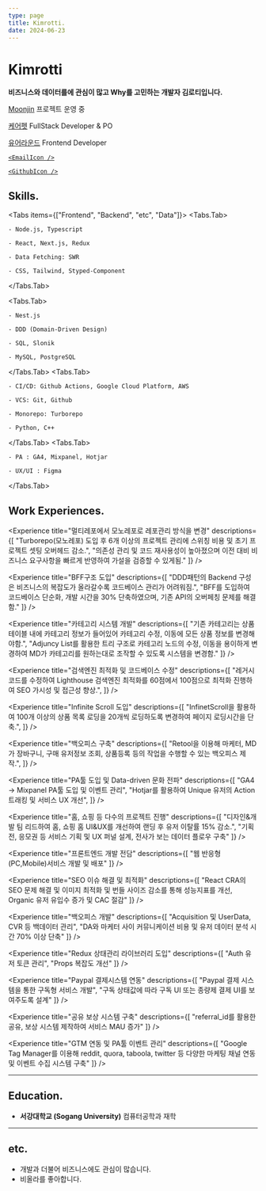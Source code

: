 ```yaml
---
type: page
title: Kimrotti.
date: 2024-06-23
---
```



# Kimrotti

**비즈니스와 데이터를에 관심이 많고 Why를 고민하는 개발자 김로티입니다.**

[Moonjin](https://moonjin-landing.vercel.app/) 프로젝트 운영 중<br/>

[케어펫](https://www.carepet.io) FullStack Developer & PO<br />

[유어라운드](https://www.carepet.io)  Frontend Developer<br />

[//]: # (`tldr`, `@pgkit` 프로젝트 메인테이너입니다.)

<p className="mt-1 flex gap-1.5">

  <a href="mailto:kimrotti@gmail.com">

    <EmailIcon />

  </a>

  <a href="https://github.com/KIMROTTI">

    <GithubIcon />

  </a>

</p>


## Skills.

<Tabs items={["Frontend", "Backend", "etc", "Data"]}>
  <Tabs.Tab>

    - Node.js, Typescript

    - React, Next.js, Redux

    - Data Fetching: SWR

    - CSS, Tailwind, Styped-Component

  </Tabs.Tab>

  <Tabs.Tab>

    - Nest.js

    - DDD (Domain-Driven Design)

    - SQL, Slonik

    - MySQL, PostgreSQL


  </Tabs.Tab>
  <Tabs.Tab>

    - CI/CD: Github Actions, Google Cloud Platform, AWS

    - VCS: Git, Github

    - Monorepo: Turborepo

    - Python, C++

  </Tabs.Tab>
  <Tabs.Tab>

    - PA : GA4, Mixpanel, Hotjar

    - UX/UI : Figma

  </Tabs.Tab>
</Tabs>


## Work Experiences.

<Career
  company="케어펫 커머스"
  href="https://www.carepet.io"
  position="FullStack"
  period="2023.11 - 2024.09"
/>

<Experience
  title="멀티레포에서 모노레포로 레포관리 방식을 변경"
  descriptions={[
    "Turborepo(모노레포) 도입 후 6개 이상의 프로젝트 관리에 스위칭 비용 및 초기 프로젝트 셋팅 오버헤드 감소.",
    "의존성 관리 및 코드 재사용성이 높아졌으며 이전 대비 비즈니스 요구사항을 빠르게 반영하여 가설을 검증할 수 있게됨."
  ]}
/>

<Experience
  title="BFF구조 도입"
  descriptions={[
    "DDD패턴의 Backend 구성은 비즈니스의 복잡도가 올라갈수록 코드베이스 관리가 어려워짐.",
    "BFF를 도입하여 코드베이스 단순화, 개발 시간을 30% 단축하였으며, 기존 API의 오버페칭 문제를 해결함."
  ]}
/>

<Experience
  title="카테고리 시스템 개발"
  descriptions={[
    "기존 카테고리는 상품테이블 내에 카테고리 정보가 들어있어 카테고리 수정, 이동에 모든 상품 정보를 변경해야함.",
    "Adjuncy List를 활용한 트리 구조로 카테고리 노드의 수정, 이동을 용이하게 변경하여 MD가 카테고리를 원하는대로 조작할 수 있도록 시스템을 변경함."
  ]}
/>

<Experience
  title="검색엔진 최적화 및 코드베이스 수정"
  descriptions={[
    "레거시 코드를 수정하여 Lighthouse 검색엔진 최적화를 60점에서 100점으로 최적화 진행하여 SEO 가시성 및 접근성 향상.",
  ]}
/>

<Experience
  title="Infinite Scroll 도입"
  descriptions={[
    "InfinetScroll을 활용하여 100개 이상의 상품 목록 로딩을 20개씩 로딩하도록 변경하여 페이지 로딩시간을 단축.",
  ]}
/>

<Experience
  title="백오피스 구축"
  descriptions={[
    "Retool을 이용해 마케터, MD가 장바구니, 구매 유저정보 조회, 상품등록 등의 작업을 수행할 수 있는 백오피스 제작.",
  ]}
/>

<Career
  company="케어펫 커머스"
  href="https://www.carepet.io"
  position="PO"
  period="2023.11 - 2024.09"
/>

<Experience
  title="PA툴 도입 및 Data-driven 문화 전파"
  descriptions={[
    "GA4 → Mixpanel PA툴 도입 및 이벤트 관리",
    "Hotjar를 활용하여 Unique 유저의 Action 트래킹 및 서비스 UX 개선",
  ]}
/>

<Experience
  title="홈, 쇼핑 등 다수의 프로젝트 진행"
  descriptions={[
    "디자인&개발 팀 리드하여 홈, 쇼핑 홈 UI&UX를 개선하여 랜딩 후 유저 이탈률 15% 감소.",
    "기획전, 응모권 등 서비스 기획 및 UX 퍼널 설계, 전사가 보는 데이터 플로우 구축"
  ]}
/>

<Career
  company="유어라운드"
  href="https://www.candypay.co.kr"
  position="FE Developer"
  period="2023.01 - 2023.10"
/>

<Experience
  title="프론트엔드 개발 전담"
  descriptions={[
    "웹 반응형(PC,Mobile)서비스 개발 및 배포"
  ]}
/>

<Experience
  title="SEO 이슈 해결 및 최적화"
  descriptions={[
    "React CRA의 SEO 문제 해결 및 이미지 최적화 및 번들 사이즈 감소를 통해 성능지표를 개선, Organic 유저 유입수 증가 및 CAC 절감"
  ]}
/>

<Experience
  title="백오피스 개발"
  descriptions={[
    "Acquisition 및 UserData, CVR 등 백데이터 관리",
    "DA와 마케터 사이 커뮤니케이션 비용 및 유저 데이터 분석 시간 70% 이상 단축"
  ]}
/>

<Experience
  title="Redux 상태관리 라이브러리 도입"
  descriptions={[
    "Auth 유저 토큰 관리",
    "Props 복잡도 개선"
  ]}
/>

<Experience
  title="Paypal 결제시스템 연동"
  descriptions={[
    "Paypal 결제 시스템을 통한 구독형 서비스 개발",
    "구독 상태값에 따라 구독 UI 또는 종량제 결제 UI를 보여주도록 설계"
  ]}
/>

<Experience
  title="공유 보상 시스템 구축"
  descriptions={[
    "referral_id를 활용한 공유, 보상 시스템 제작하여 서비스 MAU 증가"
  ]}
/>

<Experience
  title="GTM 연동 및 PA툴 이벤트 관리"
  descriptions={[
    "Google Tag Manager를 이용해 reddit, quora, taboola, twitter 등 다양한 마케팅 채널 연동 및 이벤트 수집 시스템 구축"
  ]}
/>

---

## Education.
- **서강대학교 (Sogang University)** 컴퓨터공학과 재학

---

## etc.
- 개발과 더불어 비즈니스에도 관심이 많습니다.
- 비올라를 좋아합니다.

